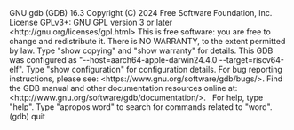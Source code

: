 <div className="term-container"><span className="term-fg35 term-fg1">GNU gdb (GDB) 16.3</span>
Copyright (C) 2024 Free Software Foundation, Inc.
License GPLv3+: GNU GPL version 3 or later &lt;<span className="term-fg32">http:&#47;&#47;gnu.org&#47;licenses&#47;gpl.html</span>&gt;
This is free software: you are free to change and redistribute it.
There is NO WARRANTY, to the extent permitted by law.
Type &quot;<span className="term-fg1">show copying</span>&quot; and &quot;<span className="term-fg1">show warranty</span>&quot; for details.
This GDB was configured as &quot;--host=aarch64-apple-darwin24.4.0 --target=riscv64-elf&quot;.
Type &quot;<span className="term-fg1">show configuration</span>&quot; for configuration details.
For bug reporting instructions, please see:
<span className="term-fg32">&lt;https:&#47;&#47;www.gnu.org&#47;software&#47;gdb&#47;bugs&#47;&gt;</span>.
Find the GDB manual and other documentation resources online at:
    &lt;<span className="term-fg32">http:&#47;&#47;www.gnu.org&#47;software&#47;gdb&#47;documentation&#47;</span>&gt;.
&nbsp;
For help, type &quot;<span className="term-fg1">help</span>&quot;.
Type &quot;<span className="term-fg1">apropos word</span>&quot; to search for commands related to &quot;word&quot;.
(gdb) quit</div>

